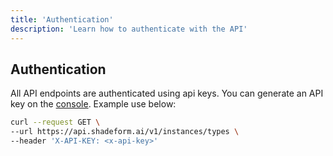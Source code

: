 ```yaml
---
title: 'Authentication'
description: 'Learn how to authenticate with the API'
---
```


## Authentication

All API endpoints are authenticated using api keys. You can generate an API key on the [console](https://platform.shadeform.ai/settings/api). Example use below:

```bash
curl --request GET \
--url https://api.shadeform.ai/v1/instances/types \
--header 'X-API-KEY: <x-api-key>'
```

